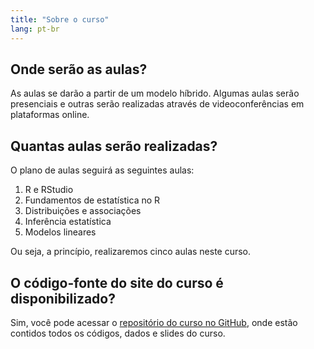 ```yaml
---
title: "Sobre o curso"
lang: pt-br
---
```


## Onde serão as aulas?

As aulas se darão a partir de um modelo híbrido. Algumas aulas serão presenciais
e outras serão realizadas através de videoconferências em plataformas online.

## Quantas aulas serão realizadas?

O plano de aulas seguirá as seguintes aulas:

1. R e RStudio
2. Fundamentos de estatística no R
3. Distribuições e associações
4. Inferência estatística
5. Modelos lineares

Ou seja, a princípio, realizaremos cinco aulas neste curso.

## O código-fonte do site do curso é disponibilizado?

Sim, você pode acessar o [repositório do curso no GitHub](https://github.com/brunomontezano/r-workshop), onde estão contidos todos
os códigos, dados e slides do curso.